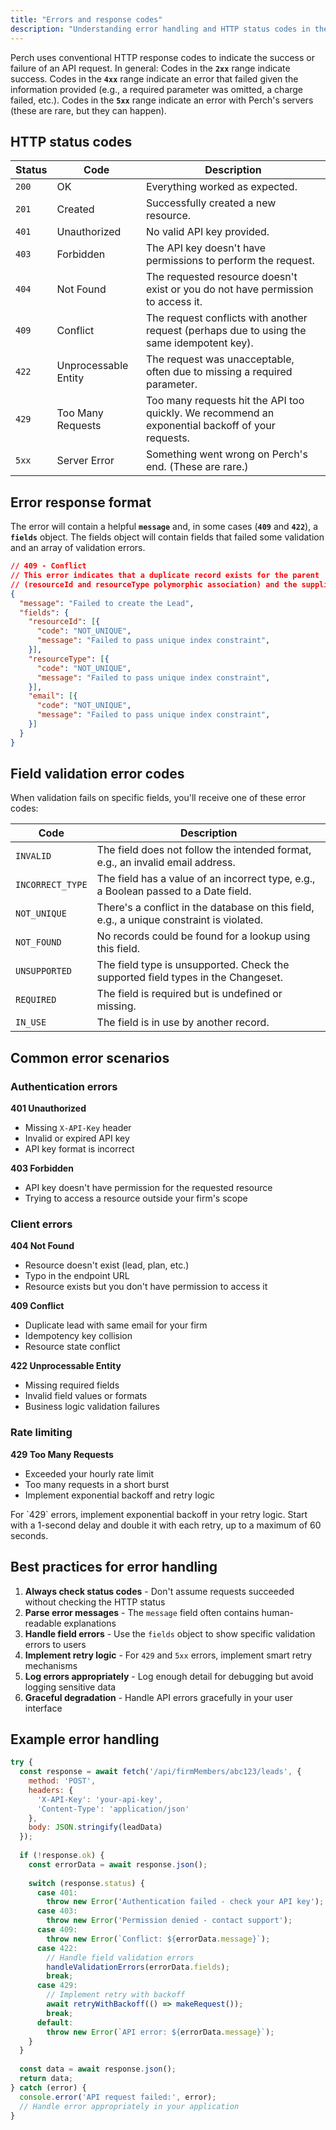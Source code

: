```yaml
---
title: "Errors and response codes"
description: "Understanding error handling and HTTP status codes in the Perch Partner API"
---
```


Perch uses conventional HTTP response codes to indicate the success or failure of an API request. In general: Codes in the **`2xx`** range indicate success. Codes in the **`4xx`** range indicate an error that failed given the information provided (e.g., a required parameter was omitted, a charge failed, etc.). Codes in the **`5xx`** range indicate an error with Perch's servers (these are rare, but they can happen).

## HTTP status codes

| Status | Code | Description |
|--------|------|-------------|
| `200` | OK | Everything worked as expected. |
| `201` | Created | Successfully created a new resource. |
| `401` | Unauthorized | No valid API key provided. |
| `403` | Forbidden | The API key doesn't have permissions to perform the request. |
| `404` | Not Found | The requested resource doesn't exist or you do not have permission to access it. |
| `409` | Conflict | The request conflicts with another request (perhaps due to using the same idempotent key). |
| `422` | Unprocessable Entity | The request was unacceptable, often due to missing a required parameter. |
| `429` | Too Many Requests | Too many requests hit the API too quickly. We recommend an exponential backoff of your requests. |
| `5xx` | Server Error | Something went wrong on Perch's end. (These are rare.) |

## Error response format

The error will contain a helpful **`message`** and, in some cases (**`409`** and **`422`**), a **`fields`** object. The fields object will contain fields that failed some validation and an array of validation errors.

```json
// 409 - Conflict
// This error indicates that a duplicate record exists for the parent 
// (resourceId and resourceType polymorphic association) and the supplied email address.
{
  "message": "Failed to create the Lead",
  "fields": {
    "resourceId": [{
      "code": "NOT_UNIQUE",
      "message": "Failed to pass unique index constraint",
    }],
    "resourceType": [{
      "code": "NOT_UNIQUE",
      "message": "Failed to pass unique index constraint",
    }],
    "email": [{
      "code": "NOT_UNIQUE",
      "message": "Failed to pass unique index constraint",
    }]
  }
}
```

## Field validation error codes

When validation fails on specific fields, you'll receive one of these error codes:

| Code | Description |
|------|-------------|
| `INVALID` | The field does not follow the intended format, e.g., an invalid email address. |
| `INCORRECT_TYPE` | The field has a value of an incorrect type, e.g., a Boolean passed to a Date field. |
| `NOT_UNIQUE` | There's a conflict in the database on this field, e.g., a unique constraint is violated. |
| `NOT_FOUND` | No records could be found for a lookup using this field. |
| `UNSUPPORTED` | The field type is unsupported. Check the supported field types in the Changeset. |
| `REQUIRED` | The field is required but is undefined or missing. |
| `IN_USE` | The field is in use by another record. |

## Common error scenarios

### Authentication errors

**401 Unauthorized**
- Missing `X-API-Key` header
- Invalid or expired API key
- API key format is incorrect

**403 Forbidden**
- API key doesn't have permission for the requested resource
- Trying to access a resource outside your firm's scope

### Client errors

**404 Not Found**
- Resource doesn't exist (lead, plan, etc.)
- Typo in the endpoint URL
- Resource exists but you don't have permission to access it

**409 Conflict**
- Duplicate lead with same email for your firm
- Idempotency key collision
- Resource state conflict

**422 Unprocessable Entity**
- Missing required fields
- Invalid field values or formats
- Business logic validation failures

### Rate limiting

**429 Too Many Requests**
- Exceeded your hourly rate limit
- Too many requests in a short burst
- Implement exponential backoff and retry logic

<Warning>
For `429` errors, implement exponential backoff in your retry logic. Start with a 1-second delay and double it with each retry, up to a maximum of 60 seconds.
</Warning>

## Best practices for error handling

1. **Always check status codes** - Don't assume requests succeeded without checking the HTTP status
2. **Parse error messages** - The `message` field often contains human-readable explanations
3. **Handle field errors** - Use the `fields` object to show specific validation errors to users
4. **Implement retry logic** - For `429` and `5xx` errors, implement smart retry mechanisms
5. **Log errors appropriately** - Log enough detail for debugging but avoid logging sensitive data
6. **Graceful degradation** - Handle API errors gracefully in your user interface

## Example error handling

```javascript
try {
  const response = await fetch('/api/firmMembers/abc123/leads', {
    method: 'POST',
    headers: {
      'X-API-Key': 'your-api-key',
      'Content-Type': 'application/json'
    },
    body: JSON.stringify(leadData)
  });
  
  if (!response.ok) {
    const errorData = await response.json();
    
    switch (response.status) {
      case 401:
        throw new Error('Authentication failed - check your API key');
      case 403:
        throw new Error('Permission denied - contact support');
      case 409:
        throw new Error(`Conflict: ${errorData.message}`);
      case 422:
        // Handle field validation errors
        handleValidationErrors(errorData.fields);
        break;
      case 429:
        // Implement retry with backoff
        await retryWithBackoff(() => makeRequest());
        break;
      default:
        throw new Error(`API error: ${errorData.message}`);
    }
  }
  
  const data = await response.json();
  return data;
} catch (error) {
  console.error('API request failed:', error);
  // Handle error appropriately in your application
}
``` 